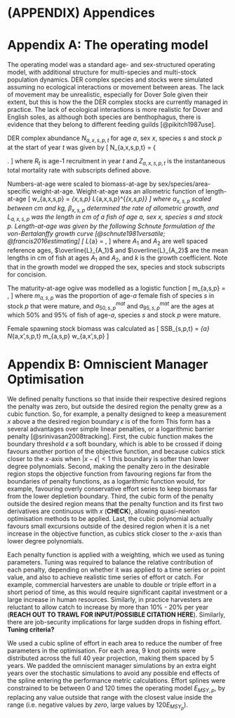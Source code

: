 \clearpage

# (APPENDIX) Appendices {-}

# Appendix A: The operating model

The operating model was a standard age- and sex-structured 
operating model, with additional structure for multi-species 
and multi-stock population dynamics. DER complex species and 
stocks were simulated assuming no ecological interactions or 
movement between areas. The lack of movement may be unrealistic, 
especially for Dover Sole given their extent, but this is how 
the the DER complex stocks are currently managed in practice. 
The lack of ecological interactions is more realistic for Dover 
and English soles, as although both species are benthophagus, 
there is evidence that they belong to different feeding guilds
[@pikitch1987use].

DER complex abundance $N_{a,x,s,p,t}$ for age $a$, sex $x$, 
species $s$ and stock $p$ at the start of year $t$ was
given by 
\[
N_{a,x,s,p,t} = \left \{ \begin{array} {ll}
                          0.5 R_{t}  & a = 1, \\
                          N_{a-1,x,s,p,t-1} \cdot e^{-Z_{a-1,x,s,p,t-1}} & 1 < a < A, \\
                          N_{a-1,x,s,p,t-1} \cdot e^{-Z_{a-1,x,s,p,t-1}} + N_{a,x,s,p,t-1}\cdot e^{-Z_{a,x,s,p,t-1}} & a = A,
                          \end{array}
                \right.
\]
where $R_t$ is age-1 recruitment in year $t$ and $Z_{a,x,s,p,t}$
is the instantaneous total mortality rate with subscripts 
defined above.

Numbers-at-age were scaled to biomass-at-age by sex/species/area-
specific weight-at-age. Weight-at-age was an allometric function
of length-at-age
\[
w_{a,x,s,p} = \alpha_{x,s,p} \cdot L_{a,x,s,p}^{\beta_{x,s,p}}
\]
where $\alpha_{x,s,p}$ scaled between cm and kg, $\beta_{x,s,p}$
determined the rate of allometric growth, and $L_{a,x,s,p}$ was
the length in cm of a fish of age $a$, sex $x$, species $s$ and 
stock $p$. Length-at-age was given by the following Schnute 
formulation of the von-Bertalanffy growth curve [@schnute1981versatile; 
@francis2016estimating] 
\[
L_{a} = \frac{L_{A_1} - (\overline{L}_{A_2} - \overline{L}_{A_1}) \cdot \left(e^{-K A_1} - e^{-K a} )}{e^{-k A_1} - e^{-k A_2} )},
\]
where $A_1$ and $A_2$ are well spaced reference ages, 
$\overline{L}_{A_1}$ and $\overline{L}_{A_2}$ are the mean lengths
in cm of fish at ages $A_1$ and $A_2$, and $k$ is the 
growth coefficient. Note that in the growth model we dropped the sex, 
species and stock subscripts for concision.

The maturity-at-age ogive was modelled as a logistic function
\[
m_{a,s,p} = \frac{1}{1 + e^{-\frac{\ln 19 (a - a_{50,s,p}^{mat})}{a_{95,s,p}^{mat} - a_{50,x,s,p}^{mat}}}},
\]
where $m_{a,s,p}$ was the proportion of age-$a$ female fish 
of species $s$ in stock $p$ that were mature, and $a_{50,s,p}^{mat}$ 
and $a_{95,s,p}^{mat}$ are the ages at which 50\% and 95\% of fish 
of age-$a$, species $s$ and stock $p$ were mature.

Female spawning stock biomass was calculated as
\[
SSB_{s,p,t} = \sum_{a} N_{a,x',s,p,t} m_{a,s,p} w_{a,x',s,p}
\]


# Appendix B: Omniscient Manager Optimisation

We defined penalty functions so that inside their respective 
desired regions the penalty was zero, but outside the desired 
region the penalty grew as a cubic function. So, for example, 
a penalty designed to keep a measurement $x$ above a the desired 
region boundary $\epsilon$ is of the form
\begin{equation}
\mathcal{P}(x , \epsilon) = \left\{
  \begin{array}{ll}
    0 & x \geq \epsilon, \\
    |x - \epsilon|^2 & x < epsilon. \\
  \end{array} \right. 
\end{equation}
This form has a several advantages over
simple linear penalties, or a logarithmic barrier
penalty [@srinivasan2008tracking]. First, the cubic 
function makes the boundary threshold $\epsilon$ a soft 
boundary, which is able to be crossed if doing favours 
another portion of the objective function, and because
cubics stick closer to the $x$-axis when $|x-\epsilon| < 1$
this boundary is softer than lower degree polynomials. Second, 
making the penalty zero in the desirable region stops
the objective function from favouring regions far
from the boundaries of penalty functions, as a logarithmic
function would, for example, favouring overly conservative
effort series to keep biomass far from the lower depletion
boundary. Third, the cubic form of the penalty outside
the desired region means that the penalty function and its
first two derivatives are continuous with $x$ (**CHECK**),
allowing quasi-newton optimisation methods to be applied. Last,
the cubic polynomial actually favours small excursions
outside of the desired region when it is a net increase
in the objective function, as cubics stick closer to the
$x$-axis than lower degree polynomials.

Each penalty function is applied with a weighting, which
we used as tuning parameters. Tuning was required to balance
the relative contribution of each penalty, depending
on whether it was applied to a time series or point value,
and also to achieve realistic time series of effort or catch.
For example, commercial harvesters are unable to double or triple
effort in a short period of time, as this would require significant
capital investment or a large increase in human resources. 
Similarly, in practice harvesters are reluctant to allow catch 
to increase by more than 10% - 20% per year (**REACH OUT TO
TRAWL FOR INPUT/POSSIBLE CITATION HERE**). Similarly,
there are job-security implications for large sudden drops in
fishing effort. **Tuning criteria?**

We used a cubic spline of effort in each area to reduce
the number of free parameters in the optimisation. For each
area, 9 knot points were distributed across the full 40 year
projection, making them spaced by 5 years. We padded
the omniscient manager simulations by an extra eight
years over the stochastic simulations to avoid any
possible end effects of the spline entering the 
performance metric calculations. Effort splines
were constrained to be between 0 and 120 times the
operating model $E_{MSY,p}$, by replacing any value 
outside that range with the closest
value inside the range (i.e. negative values by *zero*,
large values by $120 E_{MSY_p}$).

<!-- From SPC revisions:

We defined penalty functions so that inside their respective 
desired acceptable regions, these penalties were zero, and 
otherwise the penalty grew as a cubic function of distance 
from the desired region. For example, a penalty designed 
to keep a performance measurement x above a the desired 
region boundary $\epsilon$ is of the form
\begin{equation}
\mathcal{P}(x , \epsilon) = \left\{
  \begin{array}{ll}
    0 & x \geq \epsilon, \\
    |x - \epsilon|^2 & x < epsilon. \\
  \end{array} \right. 
\end{equation}

This form has a several advantages over simple linear penalties, or a logarithmic barrier penalty (Srinivasan et al. 2008). First, the cubic  function makes softens the boundary threshold ϵ a soft boundary, effectively  which is able to allowing a cross-over be crossed if doing so favours another portion of the objective function. Second, , and because unlike lower degree polynomials, cubic functionss stick remain closer to the x-axis when |x-ϵ|<1.  this boundary is softer than lower degree polynomials. SecondThird, making the penalty zero penalty within the desirable region stops the objective function from favouring regions far from the boundaries of penalty functions, In contrast, a logarithmic penalty function , as a logarithmic function wouldwould , for example, favouring overly conservative effort series to keep biomass far from the lower depletion boundary. ThirdFinally, outside the desired region, the cubic form of the penalty outside the desired region means that the penalty function and its first two derivatives are continuous with x (CHECK), allowing for fast derivative-based quasi-newton optimisation methodss to be applied. Last, the cubic polynomial actually favours small excursions outside of the desired region when it is a net increase in the objective function, as cubics stick closer to the x-axis than lower degree polynomials .
Each penalty function is applied with a weighting, which we used as tuning parameters. Tuning  via penalty function weights was required to balance the relative contribution of each penalty, depending on whether it was applied to a time series or point value, and also to achieve realistic time series of effort or catch. For example, commercial harvesters are unable to double or triple effort in a short period of time, as this would require significant capital investment or a large increase in human resources. Similarly, in practice harvesters are reluctant to allow catch to increase by more than 10% - 20% per year (REACH OUT TO TRAWL FOR INPUT/POSSIBLE CITATION HERE). Similarly, there are job-security implications for large sudden drops in fishing effort. Tuning criteria?

 -->